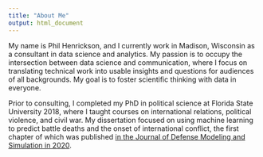 ```yaml
---
title: "About Me"
output: html_document
---
```


My name is Phil Henrickson, and I currently work in Madison, Wisconsin as a consultant in data science and analytics. My passion is to occupy the intersection between data science and communication, where I focus on translating technical work into usable insights and questions for audiences of all backgrounds. My goal is to foster scientific thinking with data in everyone.

Prior to consulting, I completed my PhD in political science at Florida State University 2018, where I taught courses on international relations, political violence, and civil war. My dissertation focused on using machine learning to predict battle deaths and the onset of international conflict, the first chapter of which was published [in the Journal of Defense Modeling and Simulation in 2020](https://journals.sagepub.com/doi/abs/10.1177/1548512919826375).